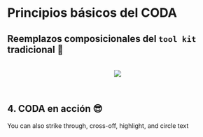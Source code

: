 # Principios básicos del CODA

##  Reemplazos composicionales del `tool kit` tradicional 👀

<br>
<center>![](images/tecnicas_AD.PNG)</center>

<br>

## 4. CODA en acción 😎


<!-- Hasta aquí -->

You can also [strike through]{.strike}, [cross-off]{.cross}, [highlight]{.highlight}, and [circle]{.circle} text
